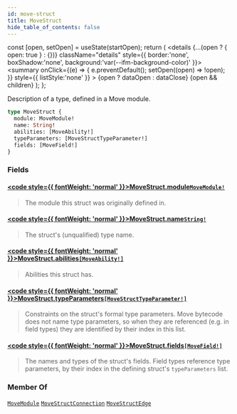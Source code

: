 ```yaml
---
id: move-struct
title: MoveStruct
hide_table_of_contents: false
---
```









  const [open, setOpen] = useState(startOpen);
  return (
    <details {...(open ? { open: true } : {})} className="details" style={{ border:'none', boxShadow:'none', background:'var(--ifm-background-color)' }}>
      <summary
        onClick={(e) => {
          e.preventDefault();
          setOpen((open) => !open);
        }}
        style={{ listStyle:'none' }}
      >
      {open ? dataOpen : dataClose}
      </summary>
      {open && children}
    </details>
  );
};








Description of a type, defined in a Move module.


```graphql
type MoveStruct {
  module: MoveModule!
  name: String!
  abilities: [MoveAbility!]
  typeParameters: [MoveStructTypeParameter!]
  fields: [MoveField!]
}
```




### Fields

#### [<code style={{ fontWeight: 'normal' }}>MoveStruct.<b>module</b></code>](#)<Bullet />[`MoveModule!`](/references/sui-api/graphql/reference/objects/move-module) <Badge class="badge badge--secondary" text="non-null"/> <Badge class="badge badge--secondary" text="object"/> 
> 
> 
> The module this struct was originally defined in.
> 

#### [<code style={{ fontWeight: 'normal' }}>MoveStruct.<b>name</b></code>](#)<Bullet />[`String!`](/references/sui-api/graphql/reference/scalars/string) <Badge class="badge badge--secondary" text="non-null"/> <Badge class="badge badge--secondary" text="scalar"/> 
> 
> 
> The struct's (unqualified) type name.
> 

#### [<code style={{ fontWeight: 'normal' }}>MoveStruct.<b>abilities</b></code>](#)<Bullet />[`[MoveAbility!]`](/references/sui-api/graphql/reference/enums/move-ability) <Badge class="badge badge--secondary" text="list"/> <Badge class="badge badge--secondary" text="enum"/> 
> 
> 
> Abilities this struct has.
> 

#### [<code style={{ fontWeight: 'normal' }}>MoveStruct.<b>typeParameters</b></code>](#)<Bullet />[`[MoveStructTypeParameter!]`](/references/sui-api/graphql/reference/objects/move-struct-type-parameter) <Badge class="badge badge--secondary" text="list"/> <Badge class="badge badge--secondary" text="object"/> 
> 
> 
> Constraints on the struct's formal type parameters.  Move bytecode does not name type
> parameters, so when they are referenced (e.g. in field types) they are identified by their
> index in this list.
> 

#### [<code style={{ fontWeight: 'normal' }}>MoveStruct.<b>fields</b></code>](#)<Bullet />[`[MoveField!]`](/references/sui-api/graphql/reference/objects/move-field) <Badge class="badge badge--secondary" text="list"/> <Badge class="badge badge--secondary" text="object"/> 
> 
> 
> The names and types of the struct's fields.  Field types reference type parameters, by their
> index in the defining struct's `typeParameters` list.
> 



### Member Of

[`MoveModule`](/references/sui-api/graphql/reference/objects/move-module)  <Badge class="badge badge--secondary" text="object"/><Bullet />[`MoveStructConnection`](/references/sui-api/graphql/reference/objects/move-struct-connection)  <Badge class="badge badge--secondary" text="object"/><Bullet />[`MoveStructEdge`](/references/sui-api/graphql/reference/objects/move-struct-edge)  <Badge class="badge badge--secondary" text="object"/>

